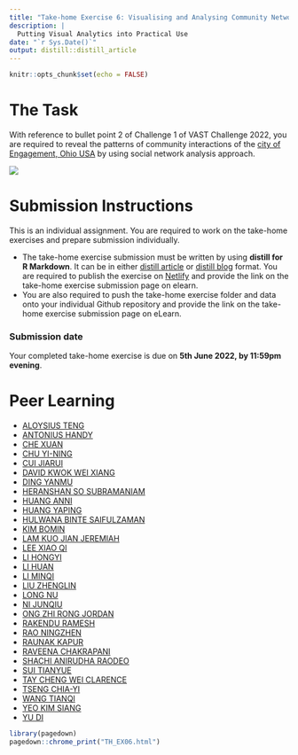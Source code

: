 ```yaml
---
title: "Take-home Exercise 6: Visualising and Analysing Community Network"
description: |
  Putting Visual Analytics into Practical Use
date: "`r Sys.Date()`"
output: distill::distill_article
---
```


```r
knitr::opts_chunk$set(echo = FALSE)
```

# The Task

With reference to bullet point 2 of Challenge 1 of VAST Challenge 2022, you are required to reveal the patterns of community interactions of the [city of Engagement, Ohio USA](https://vast-challenge.github.io/2022/) by using social network analysis approach.  

![](img/TH_ex06.jpg)

# Submission Instructions 

This is an individual assignment. You are required to work on the take-home exercises and prepare submission individually. 

- The take-home exercise submission must be written by using **distill for R Markdown**.  It can be in either [distill article](https://distill.pub/guide/) or [distill blog ](https://rstudio.github.io/distill/blog.html) format. You are required to publish the exercise on [Netlify](https://www.netlify.com/) and provide the link on the take-home exercise submission page on elearn. 
- You are also required to push the take-home exercise folder and data onto your individual Github repository and provide the link on the take-home exercise submission page on eLearn.
 
### Submission date 
 
Your completed take-home exercise is due on **5th June 2022, by 11:59pm evening**.

# Peer Learning

- [ALOYSIUS TENG](https://visual-analytics-course.netlify.app/th_ex/th_ex6.html)
- [ANTONIUS HANDY](https://isss608-hhhandy.netlify.app/th_ex/th_ex6.html)
- [CHE XUAN](https://r4dsa4va.netlify.app/th_ex/th_ex6.html)
- [CHU YI-NING]()
- [CUI JIARUI](https://jiarui-cui-isss608.netlify.app/th_ex/th_ex06)
- [DAVID KWOK WEI XIANG]()
- [DING YANMU](https://dingyanmu.netlify.app/th_ex/th_ex6.html)
- [HERANSHAN SO SUBRAMANIAM](https://heranshan-isss608.netlify.app/th_ex/th_ex6.html)
- [HUANG ANNI](https://huanganni.netlify.app/th_ex/th_ex6.html)
- [HUANG YAPING]()
- [HULWANA BINTE SAIFULZAMAN]()
- [KIM BOMIN](https://bomink.netlify.app/posts/2022-06-03-hw6/index.html)
- [LAM KUO JIAN JEREMIAH](https://jeremiahlam.netlify.app/th_ex/th_ex6.html)
- [LEE XIAO QI]()
- [LI HONGYI](https://jessielhy.netlify.app/th_ex/th_ex6.html)
- [LI HUAN](https://katherine-isss608.netlify.app/th_ex/th_ex6.html)
- [LI MINQI](https://isss608-visualization-liminqi.netlify.app/th_ex/th_ex6)
- [LIU ZHENGLIN](https://zhenglinliuvisual.netlify.app/th_ex/th_ex6.html)
- [LONG NU](https://leslielong-da.netlify.app/posts/2022-06-02-takehome6/) 
- [NI JUNQIU](https://isss-608-junqiuni.netlify.app/takehome_ex/takehome_ex06.html)
- [ONG ZHI RONG JORDAN](https://isss608-jordan-va.netlify.app/th_ex6/th_ex6.html)
- [RAKENDU RAMESH](https://rakendu-mitb2021.netlify.app/th_ex/th_ex06.html)
- [RAO NINGZHEN]()
- [RAUNAK KAPUR](https://isss608-raunakkapur.netlify.app/th_ex/the6)
- [RAVEENA CHAKRAPANI](https://raveenaclr.netlify.app/th_ex/th_ex6.html)
- [SHACHI ANIRUDHA RAODEO](https://visualanalytics.netlify.app/th_ex/th_ex6.html)
- [SUI TIANYUE](https://isss608totallynew.netlify.app/take_home_exercise/ex_6.html)
- [TAY CHENG WEI CLARENCE]()
- [TSENG CHIA-YI](https://mitb-va-joycetseng.netlify.app/posts/2022-06-04-takehome6/)
- [WANG TIANQI](https://wtqmitbva.netlify.app/takehome6)
- [YEO KIM SIANG](https://kimsiang-va.netlify.app/takehome_exercise/takehome_exercise_6.html)
- [YU DI](https://yudiva.netlify.app/exe6)
   

```r
library(pagedown)
pagedown::chrome_print("TH_EX06.html")
```



















